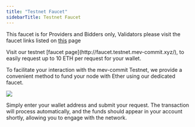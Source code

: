 ```yaml
---
title: "Testnet Faucet"
sidebarTitle: Testnet Faucet
---
```


<Note>This faucet is for Providers and Bidders only, Validators please visit the faucet links listed on [this](/get-started/validators) page</Note>

<p>Visit our testnet [faucet page](http://faucet.testnet.mev-commit.xyz/), to easily request up to 10 ETH per request for your wallet.</p>  

<p>To facilitate your interaction with the mev-commit Testnet, we provide a convenient method to fund your node with Ether using our dedicated faucet.</p>  

<Frame>
  <img src="/images/faucet.png" />
</Frame>

Simply enter your wallet address and submit your request. The transaction will process automatically, and the funds should appear in your account shortly, allowing you to engage with the network.
